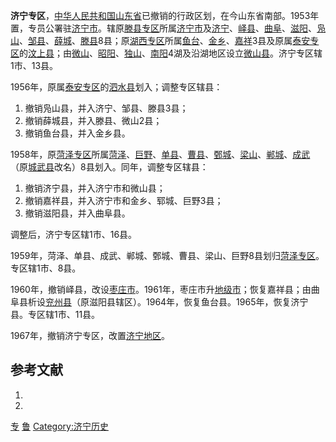 '''济宁专区'''，[[中华人民共和国|中华人民共和国]][[山东省|山东省]]已撤销的行政区划，在今山东省南部。1953年置，专员公署驻[[济宁市|济宁市]]。辖原[[滕县专区|滕县专区]]所属[[济宁市|济宁市]]及[[济宁县|济宁]]、[[峄县|峄县]]、[[曲阜县|曲阜]]、[[滋阳县|滋阳]]、[[凫山县|凫山]]、[[邹县|邹县]]、[[薛城县|薛城]]、[[滕县|滕县]]8县；原[[湖西专区|湖西专区]]所属[[鱼台县|鱼台]]、[[金乡县|金乡]]、[[嘉祥县|嘉祥]]3县及原属[[泰安专区|泰安专区]]的[[汶上县|汶上县]]；由[[微山湖|微山]]、[[昭阳湖|昭阳]]、[[独山湖|独山]]、[[南阳湖|南阳]]4湖及沿湖地区设立[[微山县|微山县]]。济宁专区辖1市、13县。

1956年，原属[[泰安专区|泰安专区]]的[[泗水县|泗水县]]划入；调整专区辖县：
#撤销凫山县，并入济宁、邹县、滕县3县；
#撤销薛城县，并入滕县、微山2县；
#撤销鱼台县，并入金乡县。

1958年，原[[菏泽专区|菏泽专区]]所属[[菏泽县|菏泽]]、[[巨野县|巨野]]、[[单县|单县]]、[[曹县|曹县]]、[[鄄城县|鄄城]]、[[梁山县|梁山]]、[[郸城县|郸城]]、[[成武县|成武]]（原[[城武县|城武县]]改名）8县划入。同年，调整专区辖县：
#撤销济宁县，并入济宁市和微山县；
#撤销嘉祥县，并入济宁市和金乡、郓城、巨野3县；
#撤销滋阳县，并入曲阜县。

调整后，济宁专区辖1市、16县。

1959年，菏泽、单县、成武、郸城、鄄城、曹县、梁山、巨野8县划归[[菏泽专区|菏泽专区]]。专区辖1市、8县。

1960年，撤销峄县，改设[[枣庄市|枣庄市]]。1961年，枣庄市升[[地级市|地级市]]；恢复嘉祥县；由曲阜县析设[[兖州县|兖州县]]（原滋阳县辖区）。1964年，恢复鱼台县。1965年，恢复济宁县。专区辖1市、11县。

1967年，撤销济宁专区，改置[[济宁地区|济宁地区]]。

== 参考文献 ==
# {{Cite book | author = 戴均良等 | title = 《中国古今地名大词典》 | location = 上海 | publisher = 上海辞书出版社 | date = 2005 | language = zh-hans }}
# {{Cite book | author = 史为乐 | title = 《中华人民共和国政区沿革（1949-2002）》 | location = 北京 | publisher = 人民出版社 | date = 2006 | language = zh-hans }}
{{山东省历史二级政区}}
[[Category:山东省已撤消的行政区|专]]
[[Category:专区|鲁]]
[[Category:济宁历史|Category:济宁历史]]
